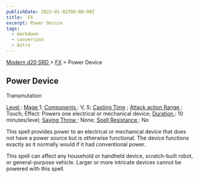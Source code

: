```yaml
---
publishDate: 2023-01-02T00:00:00Z
title:  FX
excerpt: Power Device
tags:
  - markdown
  - conversion
  - Astro
---
```


[ Modern d20 SRD ](/#modernD20) > [ FX](modern-d20-srd-fx-index) > Power Device

##  Power Device

Transmutation

[ Level ](modern-d20-srd-fx-level) : [ Mage ](modern-d20-srd-classes-advanced-mage) 1; [ Components ](modern-d20-srd-fx-components) : V, S; [ Casting Time](modern-d20-srd-fx-casting-time) ; [ Attack action ](modern-d20-srd-combat-attack-actions) [ Range ](modern-d20-srd-fx-range) : Touch; Effect: Powers one
electrical or mechanical device; [ Duration ](modern-d20-srd-fx-duration) : 10
minutes/level; [ Saving Throw ](modern-d20-srd-basics-saving-throws) : None; [Spell Resistance ](modern-d20-srd-special-abilities-spell-resistance) : No

This spell provides power to an electrical or mechanical device that does not
have a power source but is otherwise functional. The device functions exactly
as it normally would if it had conventional power.

This spell can affect any household or handheld device, scratch-built robot,
or general-purpose vehicle. Larger or more intricate devices cannot be powered
with this spell.

